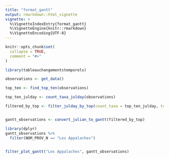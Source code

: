 ```yaml
---
title: "format_gantt"
output: rmarkdown::html_vignette
vignette: >
  %\VignetteIndexEntry{format_gantt}
  %\VignetteEngine{knitr::rmarkdown}
  %\VignetteEncoding{UTF-8}
---
```


```r
knitr::opts_chunk$set(
  collapse = TRUE,
  comment = "#>"
)
```

```r
library(tableauchangementstemporels)

observations <- get_data()

top_ten <- find_top_ten(observations)

top_ten_julday <- count_taxa_julday(observations)

filtered_by_top <- filter_julday_by_top(count_taxa = top_ten_julday, top_spp = top_ten)


gantt_observations <- convert_julian_to_gantt(filtered_by_top)

```


```r
library(dplyr)
gantt_observations %>% 
  filter(NOM_PROV_N == "Les Appalaches")
  

filter_plot_gantt("Les Appalaches", gantt_observations)
```


